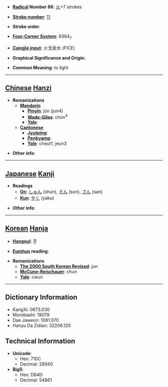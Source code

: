 * '''[[Wiktionary:Chinese radical index| Radical]] Number 86''': [[Wiktionary:Chinese radical index 火|火]]+7 strokes

* '''[[Wiktionary:Chinese total strokes index|Stroke number]]''': [[Wiktionary:Chinese total strokes index 11|11]]

* '''Stroke order''': 

* '''[[Wiktionary:Chinese four corner index|Four-Corner System]]''': 9384<sub>7</sub>

* '''[[Wiktionary:Chinese Cangjie index|Cangjie input]]''': 火戈金水 (FICE)

* '''Graphical Significance and Origin''': 

* '''Common Meaning''': to light

----

== [[Chinese]] [[Hanzi]] ==

* '''Romanizations'''
** '''[[Mandarin]]'''
*** '''[[Pinyin]]''': jùn (jun4)
*** '''[[Wade-Giles]]''': chün<sup>4</sup>
*** '''[[Yale]]''': 
** '''[[Cantonese]]'''
*** '''[[Jyutping]]''':
*** '''[[Penkyamp]]''': 
*** '''[[Yale]]''': cheut1, jeun3

* '''Other info''': 

----

== [[Japanese]] [[Kanji]] ==

* '''Readings'''
** '''[[On]]''': [[しゅん]] (shun), [[そん]] (son), [[さん]] (san)
** '''[[Kun]]''': [[やく]] (yaku)

* '''Other info''':  

----

== [[Korean]] [[Hanja]] ==

* '''[[Hangeul]]''': 준

* '''[[Eumhun]] reading''': 

* '''Romanizations'''
** '''[[The 2000 South Korean Revised Romanization|The 2000 South Korean Revised]]''': jun
** '''[[McCune-Reischauer]]''': chun
** '''[[Yale]]''': cwun

----

== Dictionary Information ==

* KangXi: 0673.030
* Morobashi: 19079
* Dae Jaweon: 1081.070
* Hanyu Da Zidian: 32206.120

== Technical Information ==

* '''Unicode''':
** Hex: 710C
** Decimal: 28940
* '''Big5''':
** Hex: D64D
** Decimal: 54861